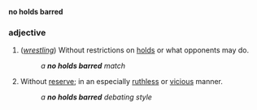 '''no holds barred'''
===adjective===
# (''[[wrestling]]'') Without restrictions on [[hold]]s or what opponents may do.
#: ''a '''no holds barred''' match''
# {{idiom}} Without [[reserve]]; in an especially [[ruthless]] or [[vicious]] manner.
#: ''a '''no holds barred''' debating style''